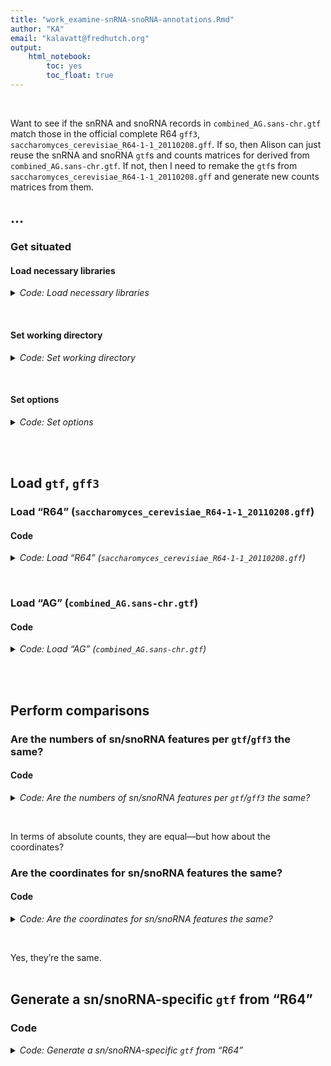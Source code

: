 ```yaml
---
title: "work_examine-snRNA-snoRNA-annotations.Rmd"
author: "KA"
email: "kalavatt@fredhutch.org"
output:
    html_notebook:
        toc: yes
        toc_float: true
---
```

<br />

Want to see if the snRNA and snoRNA records in `combined_AG.sans-chr.gtf` match those in the official complete R64 `gff3`, `saccharomyces_cerevisiae_R64-1-1_20110208.gff`. If so, then Alison can just reuse the snRNA and snoRNA `gtf`s and counts matrices for derived from `combined_AG.sans-chr.gtf`. If not, then I need to remake the `gtf`s from `saccharomyces_cerevisiae_R64-1-1_20110208.gff` and generate new counts matrices from them.

## ...
### Get situated
#### Load necessary libraries
<details>
<summary><i>Code: Load necessary libraries</i></summary>
```r
library(GenomicRanges)
library(rtracklayer)
library(tidyverse)
```
</details>
<br />

#### Set working directory
<details>
<summary><i>Code: Set working directory</i></summary>
```r
if(stringr::str_detect(getwd(), "kalavattam")) {
    p_local <- "/Users/kalavattam/Dropbox/FHCC"
} else {
    p_local <- "/Users/kalavatt/projects-etc"
}
p_wd <- "2022-2023_RRP6-NAB3/results/2023-0215"

setwd(paste(p_local, p_wd, sep = "/"))
getwd()

rm(p_local, p_wd)
```
</details>
<br />

#### Set options
<details>
<summary><i>Code: Set options</i></summary>
```r
options(scipen = 999)
options(ggrepel.max.overlaps = Inf)
```
</details>
<br />
<br />

## Load `gtf`, `gff3`
### Load "R64" (`saccharomyces_cerevisiae_R64-1-1_20110208.gff`)
#### Code
<details>
<summary><i>Code: Load "R64" (`saccharomyces_cerevisiae_R64-1-1_20110208.gff`)</i></summary>
```r
p_R64 <- "./infiles_gtf-gff3/comprehensive/S288C_reference_genome_R64-1-1_20110203"
f_R64 <- "saccharomyces_cerevisiae_R64-1-1_20110208.gff"
g_R64 <- paste(p_R64, f_R64, sep = "/") %>%
    rtracklayer::import() %>%
    tibble::as_tibble()

rm(p_R64, f_R64)
```
</details>
<br />

### Load "AG" (`combined_AG.sans-chr.gtf`)
#### Code
<details>
<summary><i>Code: Load "AG" (`combined_AG.sans-chr.gtf`)</i></summary>
```r
p_AG <- "./infiles_gtf-gff3/already"
f_AG <- "combined_AG.sans-chr.gtf"
g_AG <- paste(p_AG, f_AG, sep = "/") %>%
    rtracklayer::import() %>%
    tibble::as_tibble()

rm(p_AG, f_AG)
```
</details>
<br />
<br />

## Perform comparisons
### Are the numbers of sn/snoRNA features per `gtf`/`gff3` the same?
#### Code
<details>
<summary><i>Code: Are the numbers of sn/snoRNA features per `gtf`/`gff3` the same?</i></summary>
```r
type_R64 <- g_R64 %>%
    dplyr::group_by(type) %>%
    dplyr::summarize(n = dplyr::n())
# snoRNA 77
#  snRNA 6

type_AG <- g_AG %>%
    dplyr::group_by(type) %>% 
    dplyr::summarize(n = dplyr::n())
# snoRNA 77
#  snRNA 6
```
</details>
<br />

In terms of absolute counts, they are equal&mdash;but how about the coordinates?

### Are the coordinates for sn/snoRNA features the same?
#### Code
<details>
<summary><i>Code: Are the coordinates for sn/snoRNA features the same?</i></summary>
```r
g_R64$seqnames <- gsub("chr", "", g_R64$seqnames)

s_R64 <- g_R64[g_R64$type %in% c("snoRNA", "snRNA"), ]
s_AG <- g_AG[g_AG$type %in% c("snoRNA", "snRNA"), ]

s_R64 <- s_R64[, colnames(s_R64) %in% c("seqnames", "start", "end")] %>%
    dplyr::mutate(comb = paste(seqnames, start, end, sep = "_"))
s_AG <- s_AG[, colnames(s_AG) %in% c("seqnames", "start", "end")] %>%
    dplyr::mutate(comb = paste(seqnames, start, end, sep = "_"))

dplyr::setdiff(s_R64$comb, s_AG$comb)
# character(0)

(s_R64$comb %in% s_AG$comb) %>% table()
# TRUE 
#   83
```
</details>
<br />

Yes, they're the same.
<br />
<br />

## Generate a sn/snoRNA-specific `gtf` from "R64"
### Code
<details>
<summary><i>Code: Generate a sn/snoRNA-specific `gtf` from "R64"</i></summary>
```r
write_gtf <- function(x, y) {
    # :param x: tibble
    # :param y: outfile
    # :return: NA
    readr::write_tsv(
        x,
        y,
        col_names = FALSE,
        quote = "none",
        escape = "none"
    )
}


format_R64_tibble <- function(x) {
    y <- x %>%
        dplyr::arrange(seqnames, start) %>%
        dplyr::rename(seqname =  seqnames) %>% 
        dplyr::mutate(feature = "feature", score = ".", frame = ".") %>%
        dplyr::relocate(c(source, feature), .after = seqname) %>%
        dplyr::relocate(c(score, strand, frame), .after = end) %>%
        dplyr::mutate(
            attribute = paste(
                paste0("gene_id \"", gene, "\""),
                paste0("transcript_id \"", ID, "\""),
                paste0("name \"", Name, "\""),
                # paste0("aliases \"", gsub(" ", "+", Alias), "\""),
                # paste0("aliases \"", Alias, "\""),
                paste0("type \"", type, "\""),
                paste0("source_id \"", gsub("SGD:", "", dbxref), "\""),
                # paste0("go_id \"", gsub(" ", "+", Ontology_term), "\""),
                # paste0("go_id \"", Ontology_term, "\""),
                # paste0("width \"", width, "\""),
                # paste0("note \"", unlist(Note), "\""),
                # paste0(
                #     "note \"",
                #     #+ running htseq-count
                #     gsub(" ", "+", gsub("'", "", unlist(Note))),
                #     "\""
                # ),
                sep = "; "
            )
        ) %>%
        dplyr::select(-c(
            phase, orf_classification, Parent, gene, ID, Name, Alias, type,
            dbxref, width, Ontology_term, width, Note
        ))
    
    return(y)
}


# #  Tests
# test_pre <- g_R64[g_R64$type %in% c("snoRNA", "snRNA"), ]
# test_post <- g_R64[g_R64$type %in% c("snoRNA", "snRNA"), ] %>%
#     format_R64_tibble()
# 
# test_pre %>% slice(41)
# slice(test_pre, 41)$Alias
# test_post %>% slice(41)
# slice(test_post, 41)$attribute
# 
# test_post$attribute


d_gtf <- "outfiles_gtf-gff3/comprehensive/S288C_reference_genome_R64-1-1_20110203"
f_gtf <- "saccharomyces_cerevisiae_R64-1-1_20110208.snRNA-snoRNA.gtf"

ifelse(
    dir.exists(d_gtf),
    print("Directory exists"),
    dir.create(d_gtf, recursive = TRUE)
)

g_R64[g_R64$type %in% c("snoRNA", "snRNA"), ] %>%
    format_R64_tibble() %>%
    write_gtf(., paste(d_gtf, f_gtf, sep = "/"))

# #  Check
# file.exists(paste(d_gtf, f_gtf, sep = "/"))  # [1] TRUE
```
</details>
<br />
